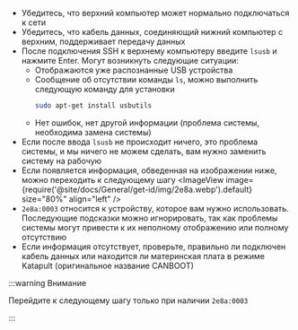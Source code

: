 * Убедитесь, что верхний компьютер может нормально подключаться к сети
* Убедитесь, что кабель данных, соединяющий нижний компьютер с верхним, поддерживает передачу данных
* После подключения SSH к верхнему компьютеру введите `lsusb` и нажмите Enter. Могут возникнуть следующие ситуации:
    * Отображаются уже распознанные USB устройства
    * Сообщение об отсутствии команды `ls`, можно выполнить следующую команду для установки
        ```bash
        sudo apt-get install usbutils
        ```
    * Нет ошибок, нет другой информации (проблема системы, необходима замена системы)
* Если после ввода `lsusb` не происходит ничего, это проблема системы, и мы ничего не можем сделать, вам нужно заменить систему на рабочую
* Если появляется информация, обведенная на изображении ниже, можно переходить к следующему шагу
    <ImageView image={require('@site/docs/General/get-id/img/2e8a.webp').default} size="80%" align="left" /> 
* `2e8a:0003` относится к устройству, которое вам нужно использовать. Последующие подсказки можно игнорировать, так как проблемы системы могут привести к их неполному отображению или полному отсутствию
* Если информация отсутствует, проверьте, правильно ли подключен кабель данных или находится ли материнская плата в режиме Katapult (оригинальное название CANBOOT)

:::warning Внимание

Перейдите к следующему шагу только при наличии `2e8a:0003`

:::